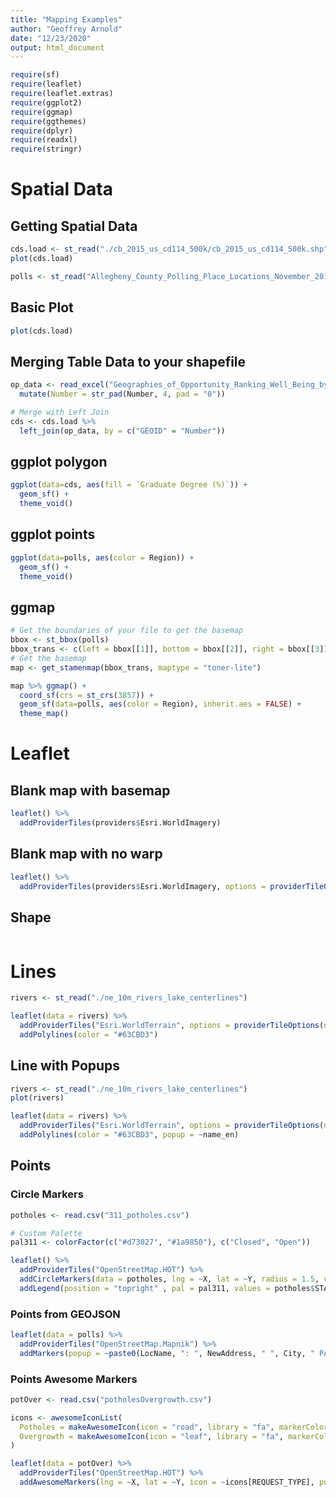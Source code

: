 ```yaml
---
title: "Mapping Examples"
author: "Geoffrey Arnold"
date: "12/23/2020"
output: html_document
---
```



```r
require(sf)
require(leaflet)
require(leaflet.extras)
require(ggplot2)
require(ggmap)
require(ggthemes)
require(dplyr)
require(readxl)
require(stringr)
```
# Spatial Data
## Getting Spatial Data

```r
cds.load <- st_read("./cb_2015_us_cd114_500k/cb_2015_us_cd114_500k.shp")
plot(cds.load)

polls <- st_read("Allegheny_County_Polling_Place_Locations_November_2016.geojson")
```

## Basic Plot
```r
plot(cds.load)
```


## Merging Table Data to your shapefile

```r
op_data <- read_excel("Geographies_of_Opportunity_Ranking_Well_Being_by_Congressional_District_(114th_Congress).xlsx") %>%
  mutate(Number = str_pad(Number, 4, pad = "0"))

# Merge with Left Join
cds <- cds.load %>%
  left_join(op_data, by = c("GEOID" = "Number"))
```

## ggplot polygon

```r
ggplot(data=cds, aes(fill = `Graduate Degree (%)`)) + 
  geom_sf() +
  theme_void()
```
## ggplot points
```r
ggplot(data=polls, aes(color = Region)) + 
  geom_sf() +
  theme_void()
```
## ggmap

```r
# Get the boundaries of your file to get the basemap
bbox <- st_bbox(polls)
bbox_trans <- c(left = bbox[[1]], bottom = bbox[[2]], right = bbox[[3]], top = bbox[[4]])
# Get the basemap
map <- get_stamenmap(bbox_trans, maptype = "toner-lite")

map %>% ggmap() + 
  coord_sf(crs = st_crs(3857)) +
  geom_sf(data=polls, aes(color = Region), inherit.aes = FALSE) +
  theme_map()
```

# Leaflet
## Blank map with basemap

```r
leaflet() %>%
  addProviderTiles(providers$Esri.WorldImagery)
```

## Blank map with no warp

```r
leaflet() %>%
  addProviderTiles(providers$Esri.WorldImagery, options = providerTileOptions(noWrap = TRUE))
```

## Shape

```r

```

# Lines

```r
rivers <- st_read("./ne_10m_rivers_lake_centerlines")

leaflet(data = rivers) %>%
  addProviderTiles("Esri.WorldTerrain", options = providerTileOptions(noWrap = TRUE)) %>%
  addPolylines(color = "#63CBD3")
```

## Line with Popups

```r
rivers <- st_read("./ne_10m_rivers_lake_centerlines")
plot(rivers)

leaflet(data = rivers) %>%
  addProviderTiles("Esri.WorldTerrain", options = providerTileOptions(noWrap = TRUE)) %>%
  addPolylines(color = "#63CBD3", popup = ~name_en)
```

## Points

### Circle Markers

```r
potholes <- read.csv("311_potholes.csv")

# Custom Palette
pal311 <- colorFactor(c("#d73027", "#1a9850"), c("Closed", "Open"))

leaflet() %>%
  addProviderTiles("OpenStreetMap.HOT") %>%
  addCircleMarkers(data = potholes, lng = ~X, lat = ~Y, radius = 1.5, color = ~pal311(STATUS)) %>%
  addLegend(position = "topright" , pal = pal311, values = potholes$STATUS, title = "Status")
```

### Points from GEOJSON

```r
leaflet(data = polls) %>%
  addProviderTiles("OpenStreetMap.Mapnik") %>%
  addMarkers(popup = ~paste0(LocName, ": ", NewAddress, " ", City, " PA ", Zip))
```

### Points Awesome Markers

```r
potOver <- read.csv("potholesOvergrowth.csv")

icons <- awesomeIconList(
  Potholes = makeAwesomeIcon(icon = "road", library = "fa", markerColor = "gray"),
  Overgrowth = makeAwesomeIcon(icon = "leaf", library = "fa", markerColor = "green")
)

leaflet(data = potOver) %>%
  addProviderTiles("OpenStreetMap.HOT") %>%
  addAwesomeMarkers(lng = ~X, lat = ~Y, icon = ~icons[REQUEST_TYPE], popup = ~REQUEST_TYPE)
```
